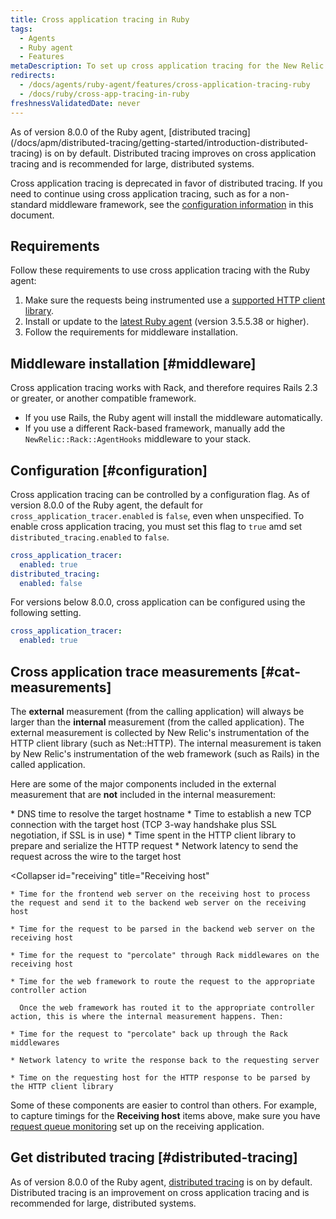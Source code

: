 ```yaml
---
title: Cross application tracing in Ruby
tags:
  - Agents
  - Ruby agent
  - Features
metaDescription: To set up cross application tracing for the New Relic Ruby agent, start here.
redirects:
  - /docs/agents/ruby-agent/features/cross-application-tracing-ruby
  - /docs/ruby/cross-app-tracing-in-ruby
freshnessValidatedDate: never
---
```


<Callout variant="important">
  As of version 8.0.0 of the Ruby agent, [distributed tracing](/docs/apm/distributed-tracing/getting-started/introduction-distributed-tracing) is on by default. Distributed tracing improves on cross application tracing and is recommended for large, distributed systems.
</Callout>

Cross application tracing is deprecated in favor of distributed tracing. If you need to continue using cross application tracing, such as for a non-standard middleware framework, see the [configuration information](#configuration) in this document.

## Requirements

Follow these requirements to use cross application tracing with the Ruby agent:

1. Make sure the requests being instrumented use a [supported HTTP client library](/docs/ruby/ruby-http-clients).
2. Install or update to the [latest Ruby agent](/docs/ruby/ruby-agent-installation) (version 3.5.5.38 or higher).
3. Follow the requirements for middleware installation.

## Middleware installation [#middleware]

Cross application tracing works with Rack, and therefore requires Rails 2.3 or greater, or another compatible framework.

* If you use Rails, the Ruby agent will install the middleware automatically.
* If you use a different Rack-based framework, manually add the `NewRelic::Rack::AgentHooks` middleware to your stack.

## Configuration [#configuration]

Cross application tracing can be controlled by a configuration flag. As of version 8.0.0 of the Ruby agent, the default for `cross_application_tracer.enabled` is `false`, even when unspecified. To enable cross application tracing, you must set this flag to `true` amd set `distributed_tracing.enabled` to `false`.

```yaml
cross_application_tracer:
  enabled: true
distributed_tracing:
  enabled: false
```

For versions below 8.0.0, cross application can be configured using the following setting.

```yaml
cross_application_tracer:
  enabled: true
```

## Cross application trace measurements [#cat-measurements]

The <DoNotTranslate>**external**</DoNotTranslate> measurement (from the calling application) will always be larger than the <DoNotTranslate>**internal**</DoNotTranslate> measurement (from the called application). The external measurement is collected by New Relic's instrumentation of the HTTP client library (such as Net::HTTP). The internal measurement is taken by New Relic's instrumentation of the web framework (such as Rails) in the called application.

Here are some of the major components included in the external measurement that are **not** included in the internal measurement:

<CollapserGroup>
  <Collapser
    id="calling"
    title="From calling app to target host"
  >
    * DNS time to resolve the target hostname
    * Time to establish a new TCP connection with the target host (TCP 3-way handshake plus SSL negotiation, if SSL is in use)
    * Time spent in the HTTP client library to prepare and serialize the HTTP request
    * Network latency to send the request across the wire to the target host
  </Collapser>

  <Collapser
    id="receiving"
    title="Receiving host"
  >
    * Time for the frontend web server on the receiving host to process the request and send it to the backend web server on the receiving host

    * Time for the request to be parsed in the backend web server on the receiving host

    * Time for the request to "percolate" through Rack middlewares on the receiving host

    * Time for the web framework to route the request to the appropriate controller action

      Once the web framework has routed it to the appropriate controller action, this is where the internal measurement happens. Then:

    * Time for the request to "percolate" back up through the Rack middlewares

    * Network latency to write the response back to the requesting server

    * Time on the requesting host for the HTTP response to be parsed by the HTTP client library
  </Collapser>
</CollapserGroup>

Some of these components are easier to control than others. For example, to capture timings for the <DoNotTranslate>**Receiving host**</DoNotTranslate> items above, make sure you have [request queue monitoring](/docs/features/configuring-request-queue-reporting) set up on the receiving application.

## Get distributed tracing [#distributed-tracing]

As of version 8.0.0 of the Ruby agent, [distributed tracing](/docs/apm/distributed-tracing/getting-started/introduction-distributed-tracing) is on by default. Distributed tracing is an improvement on cross application tracing and is recommended for large, distributed systems.
